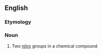 {{also|dinitro-}}
==English==

===Etymology===
{{prefix|en|di|nitro}}

===Noun===
{{en-noun|-}}

# {{lb|en|organic chemistry}} Two [[nitro]] groups in a chemical compound
